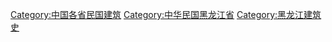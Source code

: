 [[Category:中国各省民国建筑|Category:中国各省民国建筑]]
[[Category:中华民国黑龙江省|Category:中华民国黑龙江省]]
[[Category:黑龙江建筑史|Category:黑龙江建筑史]]